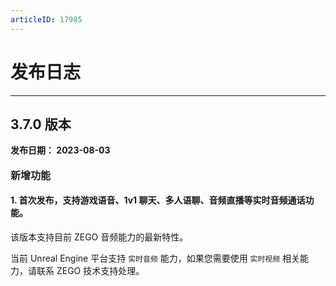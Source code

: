 ```yaml
---
articleID: 17985
---
```

<style>
.hthree{
    margin: 24px 0 20px !important;
    font-size: 16px !important;
    color: #232427 !important;
    font-weight: 600 !important;
    line-height: 1 !important;
    font-family: "PingFangSC-Medium";
}

</style>

# 发布日志

- - -

<!-- Zego-Split-Line Do Not Remove Me -->

## 3.7.0 版本

**发布日期： 2023-08-03** 


<p class="hthree">新增功能</p>

#### 1. 首次发布，支持游戏语音、1v1 聊天、多人语聊、音频直播等实时音频通话功能。

该版本支持目前 ZEGO 音频能力的最新特性。

<div class="mk-warning">

当前 Unreal Engine 平台支持 `实时音频` 能力，如果您需要使用 `实时视频` 相关能力，请联系 ZEGO 技术支持处理。
</div>
